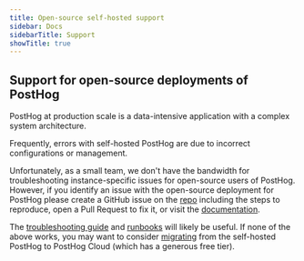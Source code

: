 ```yaml
---
title: Open-source self-hosted support
sidebar: Docs
sidebarTitle: Support
showTitle: true
---
```



<Disclaimer />

## Support for open-source deployments of PostHog

PostHog at production scale is a data-intensive application with a complex system architecture.

Frequently, errors with self-hosted PostHog are due to incorrect configurations or management.

Unfortunately, as a small team, we don't have the bandwidth for troubleshooting instance-specific issues for open-source users of PostHog. However, if you identify an issue with the open-source deployment for PostHog please create a GitHub issue on the [repo](https://github.com/PostHog/posthog/issues/new/choose) including the steps to reproduce, open a Pull Request to fix it, or visit the [documentation](https://github.com/PostHog/posthog.com/issues/new/choose).

The [troubleshooting guide](https://posthog.com/docs/self-host/deploy/troubleshooting) and [runbooks](https://posthog.com/docs/self-host/deploy/troubleshooting) will likely be useful. If none of the above works, you may want to consider [migrating](/docs/migrate/migrate-to-cloud) from the self-hosted PostHog to PostHog Cloud (which has a generous free tier). 